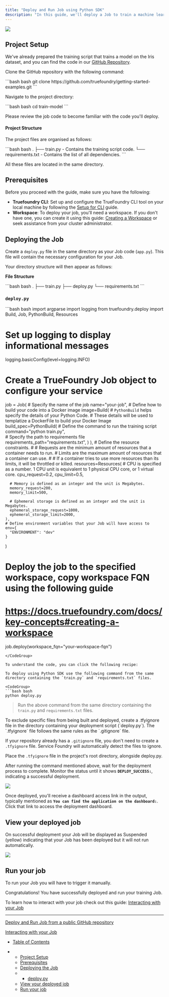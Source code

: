 ```yaml
---
title: "Deploy and Run Job using Python SDK"
description: "In this guide, we'll deploy a Job to train a machine learning model. The model will learn to predict the species of an iris flower based on its sepal length, sepal width, petal length, and petal width. There are three species: Iris setosa, Iris versicolor, and Iris virginica."
---
```


![](/images/docs/373bdd9-iris-machinelearning.png)

## Project Setup

We've already prepared the training script that trains a model on the Iris dataset, and you can find the code in our [GitHub Repository](https://github.com/truefoundry/getting-started-examples/blob/main/train-model/).

Clone the GitHub repository with the following command:

<CodeGroup>
  ```bash bash
  git clone https://github.com/truefoundry/getting-started-examples.git
  ```
</CodeGroup>

Navigate to the project directory:

<CodeGroup>
  ```bash bash
  cd train-model
  ```
</CodeGroup>

Please review the job code to become familiar with the code you'll deploy.

#### Project Structure

The project files are organised as follows:

<CodeGroup>
  ```bash bash
  .
  ├── train.py - Contains the training script code.
  └── requirements.txt - Contains the list of all dependencies.
  ```
</CodeGroup>

All these files are located in the same directory.

## Prerequisites

Before you proceed with the guide, make sure you have the following:

* **Truefoundry CLI**: Set up and configure the TrueFoundry CLI tool on your local machine by following the [Setup for CLI](doc:setup) guide.
* **Workspace**: To deploy your job, you'll need a workspace. If you don't have one, you can create it using this guide: [Creating a Workspace](doc:key-concepts#creating-a-workspace) or seek assistance from your cluster administrator.

## Deploying the Job

Create a `deploy.py` file in the same directory as your Job code (`app.py`). This file will contain the necessary configuration for your Job.

Your directory structure will then appear as follows:

**File Structure**

<CodeGroup>
  ```bash bash
  .
  ├── train.py
  ├── deploy.py
  └── requirements.txt
  ```
</CodeGroup>

### **`deploy.py`**

<CodeGroup>
  ```bash bash
  import argparse
  import logging
  from truefoundry.deploy import Build, Job, PythonBuild, Resources

  # Set up logging to display informational messages
  logging.basicConfig(level=logging.INFO)

  # Create a TrueFoundry **Job** object to configure your service
  job = Job(
    # Specify the name of the job
    name="your-job",
    # Define how to build your code into a Docker image
    image=Build(
      # `PythonBuild` helps specify the details of your Python Code.
      # These details will be used to templatize a DockerFile to build your Docker Image
      build_spec=PythonBuild(
        # Define the command to run the training script
        command="python train.py",    
        # Specify the path to requirements file
        requirements_path="requirements.txt",
      )
    ),
    # Define the resource constraints.
    #
    # Requests are the minimum amount of resources that a container needs to run.
    # Limits are the maximum amount of resources that a container can use.
    #
    # If a container tries to use more resources than its limits, it will be throttled or killed.
    resources=Resources(
      # CPU is specified as a number. 1 CPU unit is equivalent to 1 physical CPU core, or 1 virtual core.
      cpu_request=0.2,
      cpu_limit=0.5,

      # Memory is defined as an integer and the unit is Megabytes.
      memory_request=200,
      memory_limit=500,

      # Ephemeral storage is defined as an integer and the unit is Megabytes.
      ephemeral_storage_request=1000,
      ephemeral_storage_limit=2000,
    ),
    # Define environment variables that your Job will have access to
    env={
      "ENVIRONMENT": "dev"  
    }
  )

  # Deploy the job to the specified workspace, copy workspace FQN using the following guide
  # https://docs.truefoundry.com/docs/key-concepts#creating-a-workspace
  job.deploy(workspace_fqn="your-workspace-fqn")
  ```
</CodeGroup>

To understand the code, you can click the following recipe:

To deploy using Python SDK use the following command from the same directory containing the `train.py` and `requirements.txt` files.

<CodeGroup>
  ```bash bash
  python deploy.py
  ```
</CodeGroup>

> Run the above command from the same directory containing the `train.py` and `requirements.txt` files.

<Info>
  To exclude specific files from being built and deployed, create a .tfyignore file in the directory containing your deployment script (`deploy.py`). The `.tfyignore` file follows the same rules as the `.gitignore` file.

  If your repository already has a `.gitignore` file, you don't need to create a `.tfyignore` file. Service Foundry will automatically detect the files to ignore.

  Place the `.tfyignore` file in the project's root directory, alongside deploy.py.
</Info>

After running the command mentioned above, wait for the deployment process to complete. Monitor the status until it shows **`DEPLOY_SUCCESS:`**, indicating a successful deployment.

![](/images/docs/ebf71e4-Screenshot_2023-11-16_at_12.00.18_PM.png)

Once deployed, you'll receive a dashboard access link in the output, typically mentioned as **`You can find the application on the dashboard:`**. Click that link to access the deployment dashboard.

## View your deployed job

On successful deployment your Job will be displayed as Suspended (yellow) indicating that your Job has been deployed but it will not run automatically.

![](/images/docs/d793326-Screenshot_2023-11-13_at_7.54.15_AM.png)

## Run your job

To run your Job you will have to trigger it manually.

Congratulations! You have successfully deployed and run your training Job.

To learn how to interact with your job check out this guide: [Interacting with your Job](doc:interacting-with-your-job)

***

[Deploy and Run Job from a public GitHub repository](/docs/deploy-job-from-a-public-github-repository)

[Interacting with your Job](/docs/interacting-with-your-job)

* [Table of Contents](#)

* * [Project Setup](#project-setup)
  * [Prerequisites](#prerequisites)
  * [Deploying the Job](#deploying-the-job)
  * * [deploy.py](#deploypy)
  * [View your deployed job](#view-your-deployed-job)
  * [Run your job](#run-your-job)

